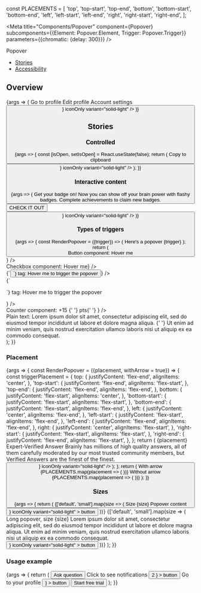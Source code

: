 
const PLACEMENTS = [
  'top',
  'top-start',
  'top-end',
  'bottom',
  'bottom-start',
  'bottom-end',
  'left',
  'left-start',
  'left-end',
  'right',
  'right-start',
  'right-end',
];

<Meta
  title="Components/Popover"
  component={Popover}
  subcomponents={{Element: Popover.Element, Trigger: Popover.Trigger}}
  parameters={{chromatic: {delay: 300}}}
/>

<PageHeader>Popover</PageHeader>

- [Stories](#stories)
- [Accessibility](#accessibility)

## Overview

<Canvas>
  <Story name="Default" parameters={{layout: 'centered'}}>
    {args => (
      <Popover {...args}>
        <Popover.Element>
          <List spaced>
            <ListItem>
              <a>
                <Flex
                  justifyContent="space-between"
                  alignItems="center"
                  margin="xs"
                >
                  <Flex alignItems="center">
                    <Flex marginRight="s">
                      <Icon color="adaptive" type="profile_view" />
                    </Flex>
                    <Flex direction="column">
                      <Text size="small" weight="bold">
                        Go to profile
                      </Text>
                    </Flex>
                  </Flex>
                </Flex>
              </a>
            </ListItem>
            <ListItem>
              <a>
                <Flex
                  justifyContent="space-between"
                  alignItems="center"
                  margin="xs"
                >
                  <Flex alignItems="center">
                    <Flex marginRight="s">
                      <Icon color="adaptive" type="pencil" />
                    </Flex>
                    <Flex direction="column">
                      <Text size="small" weight="bold">
                        Edit profile
                      </Text>
                    </Flex>
                  </Flex>
                </Flex>
              </a>
            </ListItem>
            <ListItem>
              <a>
                <Flex
                  justifyContent="space-between"
                  alignItems="center"
                  margin="xs"
                >
                  <Flex alignItems="center">
                    <Flex marginRight="s">
                      <Icon color="adaptive" type="settings" />
                    </Flex>
                    <Flex direction="column">
                      <Text size="small" weight="bold">
                        Account settings
                      </Text>
                    </Flex>
                  </Flex>
                </Flex>
              </a>
            </ListItem>
          </List>
        </Popover.Element>
        <Popover.Trigger>
          <Button
            icon={<Icon color="adaptive" type="clipboard" aria-hidden />}
            iconOnly
            variant="solid-light"
          />
        </Popover.Trigger>
      </Popover>
    )}
  </Story>
</Canvas>

<ArgsTable story="Default" />

## Stories

### Controlled

<Canvas>
  <Story name="Controlled" parameters={{layout: 'centered'}}>
    {args => {
      const [isOpen, setIsOpen] = React.useState(false);
      return (
        <Popover {...args} onOpenChange={setIsOpen} open={isOpen}>
          <Popover.Element>Copy to clipboard</Popover.Element>
          <Popover.Trigger>
            <Button
              icon={<Icon color="adaptive" type="clipboard" aria-hidden />}
              iconOnly
              variant="solid-light"
            />
          </Popover.Trigger>
        </Popover>
      );
    }}
  </Story>
</Canvas>

### Interactive content

<Canvas>
  <Story name="Interactive content" parameters={{layout: 'centered'}}>
    {args => (
      <Popover {...args}>
        <Popover.Element padding="24px">
          <Flex direction="column" style={{gap: '10px'}}>
            <Text weight="bold" align="to-left">
              Get your badge on!
            </Text>
            <Text align="to-left">
              Now you can show off your brain power with flashy badges. Complete
              achievements to claim new badges.
            </Text>
            <Button variant="solid">CHECK IT OUT</Button>
          </Flex>
        </Popover.Element>
        <Popover.Trigger>
          <Button
            icon={<Icon color="adaptive" type="options" aria-hidden />}
            iconOnly
            variant="solid-light"
          />
        </Popover.Trigger>
      </Popover>
    )}
  </Story>
</Canvas>

### Types of triggers

<Canvas>
  <Story name="Types of triggers">
    {args => {
      const RenderPopover = ({trigger}) => (
        <Popover {...args}>
          <Popover.Element>Here's a popover</Popover.Element>
          <Popover.Trigger>{trigger}</Popover.Trigger>
        </Popover>
      );
      return (
        <Flex direction="column" style={{gap: '20px'}}>
          <div>
            <Text weight="bold">Button component:</Text>
            <RenderPopover trigger={<Button>Hover me</Button>} />
          </div>
          <div>
            <Text weight="bold">Checkbox component:</Text>
            <RenderPopover trigger={<Checkbox>Hover me</Checkbox>} />
          </div>
          <div>
            <Text weight="bold">{`<button>`} tag:</Text>
            <RenderPopover
              trigger={<button>Hover me to trigger the popover</button>}
            />
          </div>
          <div>
            <Text weight="bold">{`<p>`} tag:</Text>
            <RenderPopover
              trigger={
                <p style={{background: 'lightgray'}}>
                  Hover me to trigger the popover
                </p>
              }
            />
          </div>
          <div>
            <Text weight="bold">Counter component:</Text>
            <RenderPopover
              trigger={
                <Counter icon="points" size="xs">
                  +15
                  <Text as="span" color="text-gray-60" inherited>
                    {' '}
                    pts{' '}
                  </Text>
                </Counter>
              }
            />
          </div>
          <div style={{maxWidth: '300px'}}>
            <Text weight="bold">Plain text:</Text>
            Lorem ipsum dolor sit amet, consectetur adipiscing elit, sed do eiusmod
            tempor incididunt ut labore et dolore magna aliqua. <RenderPopover trigger="HOVER ME TO TRIGGER TOOLTIP" />{' '}
            Ut enim ad minim veniam, quis nostrud exercitation ullamco laboris nisi
            ut aliquip ex ea commodo consequat.
          </div>
        </Flex>
      );
    }}
  </Story>
</Canvas>

### Placement

<Canvas>
  <Story name="Placement">
    {args => {
      const RenderPopover = ({placement, withArrow = true}) => {
        const triggerPlacement = {
          top: {
            justifyContent: 'flex-end',
            alignItems: 'center',
          },
          'top-start': {
            justifyContent: 'flex-end',
            alignItems: 'flex-start',
          },
          'top-end': {
            justifyContent: 'flex-end',
            alignItems: 'flex-end',
          },
          bottom: {
            justifyContent: 'flex-start',
            alignItems: 'center',
          },
          'bottom-start': {
            justifyContent: 'flex-start',
            alignItems: 'flex-start',
          },
          'bottom-end': {
            justifyContent: 'flex-start',
            alignItems: 'flex-end',
          },
          left: {
            justifyContent: 'center',
            alignItems: 'flex-end',
          },
          'left-start': {
            justifyContent: 'flex-start',
            alignItems: 'flex-end',
          },
          'left-end': {
            justifyContent: 'flex-end',
            alignItems: 'flex-end',
          },
          right: {
            justifyContent: 'center',
            alignItems: 'flex-start',
          },
          'right-start': {
            justifyContent: 'flex-start',
            alignItems: 'flex-start',
          },
          'right-end': {
            justifyContent: 'flex-end',
            alignItems: 'flex-start',
          },
        };
        return (
          <Flex
            direction="column"
            style={{
              flexBasis: 'calc(33% - 30px)',
              padding: '20px 0',
            }}
          >
            <Text weight="bold">{placement}</Text>
            <Flex
              direction="column"
              style={{
                backgroundColor: '#f5f8fa',
                borderRadius: '16px',
                padding: '20px',
                height: '240px',
                ...triggerPlacement[placement],
              }}
            >
              <Popover {...args} placement={placement} defaultOpen>
                <Popover.Element
                  withArrow={withArrow}
                  maxWidth="216px"
                  padding="12px"
                >
                  <Flex direction="column">
                    <Flex style={{paddingBottom: '6px'}}>
                      <Icon color="icon-green-50" type="verified" />
                      <Text
                        size="small"
                        weight="bold"
                        style={{paddingLeft: '6px'}}
                      >
                        Expert-Verified Answer
                      </Text>
                    </Flex>
                    <Text size="xsmall">
                      Brainly has millions of high quality answers, all of them
                      carefully moderated by our most trusted community members,
                      but Verified Answers are the finest of the finest.
                    </Text>
                  </Flex>
                </Popover.Element>
                <Popover.Trigger>
                  <Button
                    icon={<Icon color="adaptive" type="report_flag_outlined" />}
                    iconOnly
                    variant="solid-light"
                  />
                </Popover.Trigger>
              </Popover>
            </Flex>
          </Flex>
        );
      };
      return (
        <Flex direction="column" alignItems="center">
          <Text weight="bold">With arrow</Text>
          <Flex
            direction="row"
            alignItems="center"
            wrap
            style={{
              gap: '0 30px',
            }}
          >
            {PLACEMENTS.map(placement => (
              <RenderPopover placement={placement} />
            ))}
          </Flex>
          <Text weight="bold" style={{paddingTop: '40px'}}>
            Without arrow
          </Text>
          <Flex
            direction="row"
            alignItems="center"
            wrap
            style={{
              gap: '30px',
            }}
          >
            {PLACEMENTS.map(placement => (
              <RenderPopover placement={placement} withArrow={false} />
            ))}
          </Flex>
        </Flex>
      );
    }}
  </Story>
</Canvas>

### Sizes

<Canvas>
  <Story name="Sizes" args={{defaultOpen: true}}>
    {args => {
      return (
        <Flex direction="column" style={{gap: '50px'}}>
          <Flex justifyContent="center" style={{gap: '250px'}}>
            {['default', 'small'].map(size => (
              <Flex
                direction="column"
                alignItems="center"
                style={{gap: '60px'}}
              >
                <Text>Size {size}</Text>
                <Popover {...args} size={size}>
                  <Popover.Element>Popover content</Popover.Element>
                  <Popover.Trigger>
                    <Button
                      icon={
                        <Icon color="adaptive" type="report_flag_outlined" />
                      }
                      iconOnly
                      variant="solid-light"
                    >
                      button
                    </Button>
                  </Popover.Trigger>
                </Popover>
              </Flex>
            ))}
          </Flex>
          <Flex
            justifyContent="center"
            direction="column"
            style={{gap: '60px'}}
            alignItems="center"
          >
            {['default', 'small'].map(size => (
              <Flex
                direction="column"
                style={{gap: '120px'}}
                alignItems="center"
              >
                <Text>Long popover, size {size}</Text>
                <Popover {...args} size={size}>
                  <Popover.Element>
                    Lorem ipsum dolor sit amet, consectetur adipiscing elit, sed
                    do eiusmod tempor incididunt ut labore et dolore magna
                    aliqua. Ut enim ad minim veniam, quis nostrud exercitation
                    ullamco laboris nisi ut aliquip ex ea commodo consequat.
                  </Popover.Element>
                  <Popover.Trigger>
                    <Button
                      icon={
                        <Icon color="adaptive" type="report_flag_outlined" />
                      }
                      iconOnly
                      variant="solid-light"
                    >
                      button
                    </Button>
                  </Popover.Trigger>
                </Popover>
              </Flex>
            ))}
          </Flex>
        </Flex>
      );
    }}
  </Story>
</Canvas>

### Usage example

<Canvas>
  <Story name="Usage example">
    {args => {
      return (
        <Flex
          alignItems="center"
          justifyContent="center"
          style={{padding: '60px 24px 16px 24px', gap: '15px'}}
        >
          <Button variant="transparent">Ask question</Button>
          <Popover {...args}>
            <Popover.Element>Click to see notifications</Popover.Element>
            <Popover.Trigger>
              <Button
                variant="transparent"
                iconOnly
                icon={
                  <>
                    <Icon color="adaptive" type="notifications" />
                    <Counter
                      size="xxs"
                      style={{
                        position: 'absolute',
                        top: 0,
                        right: 0,
                        transform: 'translate(8px, -8px)',
                      }}
                    >
                      2
                    </Counter>
                  </>
                }
              >
                button
              </Button>
            </Popover.Trigger>
          </Popover>
          <Popover {...args}>
            <Popover.Element>Go to your profile</Popover.Element>
            <Popover.Trigger>
              <Button
                variant="transparent"
                iconOnly
                icon={<Avatar imgSrc={null} link="#" size="xs" />}
              >
                button
              </Button>
            </Popover.Trigger>
          </Popover>
          <Button variant="solid-indigo">Start free trial</Button>
        </Flex>
      );
    }}
  </Story>
</Canvas>
